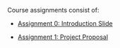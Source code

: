 <!-- No "# Assignments" header because text is re-used within Home.mdx.
     See OverviewWrapper.mdx for "# Assignments" header. -->

Course assignments consist of:

- [Assignment 0: Introduction Slide](/assignments/assignment0)

- [Assignment 1: Project Proposal](/assignments/assignment1)
